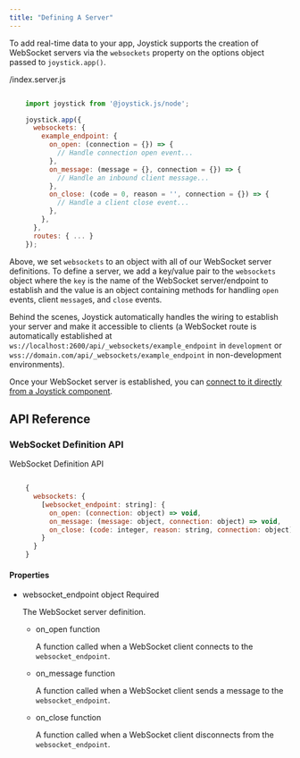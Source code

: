 ```yaml
---
title: "Defining A Server"
---
```


To add real-time data to your app, Joystick supports the creation of WebSocket servers via the `websockets` property on the options object passed to `joystick.app()`.

/index.server.js

```javascript

    import joystick from '@joystick.js/node';

    joystick.app({
      websockets: {
        example_endpoint: {
          on_open: (connection = {}) => {
            // Handle connection open event...
          },
          on_message: (message = {}, connection = {}) => {
            // Handle an inbound client message...
          },
          on_close: (code = 0, reason = '', connection = {}) => {
            // Handle a client close event...
          },
        },
      },
      routes: { ... }
    });
```

Above, we set `websockets` to an object with all of our WebSocket server definitions. To define a server, we add a key/value pair to the `websockets` object where the `key` is the name of the WebSocket server/endpoint to establish and the value is an object containing methods for handling `open` events, client `message`s, and `close` events.

Behind the scenes, Joystick automatically handles the wiring to establish your server and make it accessible to clients (a WebSocket route is automatically established at `ws://localhost:2600/api/_websockets/example_endpoint` in `development` or `wss://domain.com/api/_websockets/example_endpoint` in non-development environments).

Once your WebSocket server is established, you can [connect to it directly from a Joystick component](ui/components/websockets).

## API Reference

### WebSocket Definition API

WebSocket Definition API

```javascript

    {
      websockets: {
        [websocket_endpoint: string]: {
          on_open: (connection: object) => void,
          on_message: (message: object, connection: object) => void,
          on_close: (code: integer, reason: string, connection: object) => void,
        }
      }
    }
```

#### Properties

- websocket_endpoint object Required

  The WebSocket server definition.

  - on_open function

    A function called when a WebSocket client connects to the `websocket_endpoint`.

  - on_message function

    A function called when a WebSocket client sends a message to the `websocket_endpoint`.

  - on_close function

    A function called when a WebSocket client disconnects from the `websocket_endpoint`.
